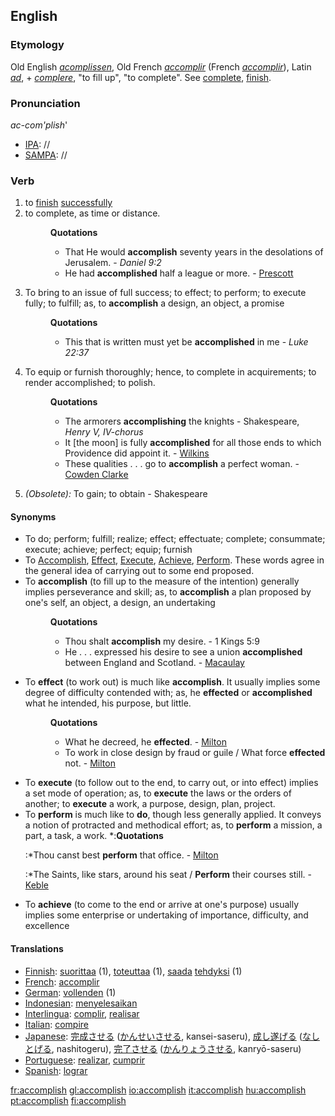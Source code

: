 ==English==
===Etymology===
Old English ''[[acomplissen]]'', Old French ''[[accomplir]]'' (French ''[[accomplir]]''), Latin ''[[ad]]'', + ''[[complere]]'', "to fill up", "to complete". See [[complete]], [[finish]].
===Pronunciation===
''ac-com'plish'''
*[[IPA]]: //
*[[SAMPA]]: //
===Verb===
{{en-infl-reg-sibilant|accomplish||}}
#to [[finish]] [[successful]]ly
#to complete, as time or distance.
#:'''Quotations'''
#:*That He would '''accomplish''' seventy years in the desolations of Jerusalem. - ''Daniel 9:2''
#:*He had '''accomplished''' half a league or more. - [[Prescott]]
#To bring to an issue of full success; to effect; to perform; to execute fully; to fulfill; as, to '''accomplish''' a design, an object, a promise
#:'''Quotations'''
#:*This that is written must yet be '''accomplished''' in me - ''Luke 22:37''
#To equip or furnish thoroughly; hence, to complete in acquirements; to render accomplished; to polish.
#:'''Quotations'''
#:*The armorers '''accomplishing''' the knights - Shakespeare, ''Henry V, IV-chorus''
#:*It [the moon] is fully '''accomplished''' for all those ends to which Providence did appoint it. - [[Wilkins]]
#:*These qualities . . . go to '''accomplish''' a perfect woman. - [[Cowden Clarke]]
#''(Obsolete):'' To gain; to obtain - Shakespeare
====Synonyms====
*To do; perform; fulfill; realize; effect; effectuate; complete; consummate; execute; achieve; perfect; equip; furnish
*To [[Accomplish]], [[Effect]], [[Execute]], [[Achieve]], [[Perform]]. These words agree in the general idea of carrying out to some end proposed. 
*To '''accomplish''' (to fill up to the measure of the intention) generally implies perseverance and skill; as, to '''accomplish''' a plan proposed by one's self, an object, a design, an undertaking
*:'''Quotations'''
*:*Thou shalt '''accomplish''' my desire. - 1 Kings 5:9
*:*He . . . expressed his desire to see a union '''accomplished''' between England and Scotland. - [[Macaulay]]
*To '''effect''' (to work out) is much like '''accomplish'''. It usually implies some degree of difficulty contended with; as, he '''effected''' or '''accomplished''' what he intended, his purpose, but little. 
*:'''Quotations'''
*:*What he decreed, he '''effected'''. - [[Milton]]
*:*To work in close design by fraud or guile / What force '''effected''' not. - [[Milton]]
*To '''execute''' (to follow out to the end, to carry out, or into effect) implies a set mode of operation; as, to '''execute''' the laws or the orders of another; to '''execute''' a work, a purpose, design, plan, project. 
*To '''perform''' is much like to '''do''', though less generally applied. It conveys a notion of protracted and methodical effort; as, to '''perform''' a mission, a part, a task, a work. *:'''Quotations'''
*:*Thou canst best '''perform''' that office. - [[Milton]]
*:*The Saints, like stars, around his seat / '''Perform''' their courses still. - [[Keble]]
*To '''achieve''' (to come to the end or arrive at one's purpose) usually implies some enterprise or undertaking of importance, difficulty, and excellence
====Translations====
*[[Finnish]]: [[suorittaa]] (1), [[toteuttaa]] (1), [[saada]] [[tehty|tehdyksi]] (1)
*[[French]]: [[accomplir]]
*[[German]]: [[vollenden]] (1)
*[[Indonesian]]: [[selesai|menyelesaikan]]
*[[Interlingua]]: [[complir]], [[realisar]]
*[[Italian]]: [[compire]]
*[[Japanese]]: [[完成]]させる ([[かんせい]]させる, kansei-saseru), [[成し遂げる]] ([[なしとげる]], nashitogeru), [[完了]]させる ([[かんりょう]]させる, kanryō-saseru)
*[[Portuguese]]: [[realizar]], [[cumprir]]
*[[Spanish]]: [[lograr]]

[[fr:accomplish]]
[[gl:accomplish]]
[[io:accomplish]]
[[it:accomplish]]
[[hu:accomplish]]
[[pt:accomplish]]
[[fi:accomplish]]